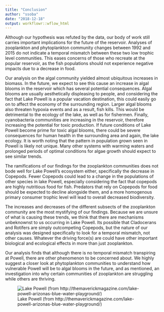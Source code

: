 ```yaml
---
title: "Conclusion"
author: "ssoba"
date: "2018-12-18"
output: workflowr::wflow_html
---
```


Although our hypothesis was refuted by the data, our body of work still carries important implications for the future of the reservoir. Analyses of zooplankton and phytoplankton community changes between 1992 and 2015 do not indicate a temporal mismatch between these two low trophic level communities. This eases concerns of those who recreate at the popular reservoir, as the fish populations should not experience negative impacts due to a decrease in food.

Our analysis on the algal community yielded almost ubiquitous increases in biomass. In the future, we expect to see this cause an increase in algal blooms in the reservoir which has several potential consequences. Algal blooms are usually aesthetically displeasing to people, and considering the fact that Lake Powell is a popular vacation destination, this could easily go on to affect the economy of the surrounding region. Larger algal blooms also threaten hypoxia events and as a result, fish kills. This would be detrimental to the ecology of the lake, as well as for fishermen. Finally, cyanobacteria communities are increasing in the reservoir, therefore increasing the potential for toxic production. If future conditions of Lake Powell become prime for toxic algal blooms, there could be severe consequences for human health in the surrounding area and again, the lake ecology. It is worth noting that the pattern in population grown seen in Powell is likely not unique. Many other systems with warming waters and prolonged periods of optimal conditions for algae growth should expect to see similar trends.
	
The ramifications of our findings for the zooplankton communities does not bode well for Lake Powell’s ecosystem either, specifically the decrease in Copepods. Fewer Copepods could lead to a change in the populations of other species in lake Powell, especially considering the fact that copepods are highly nutritious food for fish. Predators that rely on Copepods for food should be expected to decline alongside them, and a more homogenous primary consumer trophic level will lead to overall decreased biodiversity.
	
The increases and decreases of the different subsects of the zooplankton community are the most mystifying of our findings. Because we are unsure of what is causing these trends, we think that there are mechanisms unbeknownst to us occurring in Lake Powell. Its possible that Cladocerans and Rotifers are simply outcompeting Copepods, but the nature of our analysis was designed specifically to look for a temporal mismatch, not other causes. Whatever the driving force(s) are could have other important biological and ecological effects in more than just zooplankton.
	
Our analysis finds that although there is no temporal mismatch transpiring at Powell, there are other phenomenon to be concerned about. We highly suggest a closer look at phytoplankton communities to understand how vulnerable Powell will be to algal blooms in the future, and as mentioned, an investigation into why certain communities of zooplankton are struggling while others are thriving.

![Lake Powell (from http://themaverickmagazine.com/lake-powell-arizonas-blue-water-playground/)](lake_powell.png)
